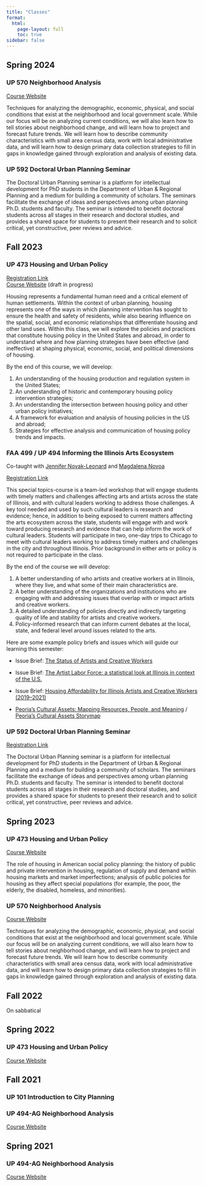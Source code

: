 ```yaml
---
title: "Classes"
format:
  html:
    page-layout: full
    toc: true
sidebar: false
---
```


## Spring 2024

### UP 570 Neighborhood Analysis

[Course Website](https://up570s24.netlify.app)<br>

Techniques for analyzing the demographic, economic, physical, and social conditions that exist at the neighborhood and local government scale. While our focus will be on analyzing current conditions, we will also learn how to tell stories about neighborhood change, and will learn how to project and forecast future trends. We will learn how to describe community characteristics with small area census data, work with local administrative data, and will learn how to design primary data collection strategies to fill in gaps in knowledge gained through exploration and analysis of existing data.

### UP 592 Doctoral Urban Planning Seminar

The Doctoral Urban Planning seminar is a platform for intellectual development for PhD students in the Department of Urban & Regional Planning and a medium for building a community of scholars. The seminars facilitate the exchange of ideas and perspectives among urban planning Ph.D. students and faculty. The seminar is intended to benefit doctoral students across all stages in their research and doctoral studies, and provides a shared space for students to present their research and to solicit critical, yet constructive, peer reviews and advice.

## Fall 2023

### UP 473 Housing and Urban Policy

[Registration Link](https://courses.illinois.edu/schedule/2023/fall/UP/473) </br> [Course Website](https://up473f23.netlify.app) (draft in progress)

Housing represents a fundamental human need and a critical element of human settlements. Within the context of urban planning, housing represents one of the ways in which planning intervention has sought to ensure the health and safety of residents, while also bearing influence on the spatial, social, and economic relationships that differentiate housing and other land uses. Within this class, we will explore the policies and practices that constitute housing policy in the United States and abroad, in order to understand where and how planning strategies have been effective (and ineffective) at shaping physical, economic, social, and political dimensions of housing.

By the end of this course, we will develop:

1.  An understanding of the housing production and regulation system in the United States;
2.  An understanding of historic and contemporary housing policy intervention strategies;
3.  An understanding the intersection between housing policy and other urban policy initiatives;
4.  A framework for evaluation and analysis of housing policies in the US and abroad;
5.  Strategies for effective analysis and communication of housing policy trends and impacts.

### FAA 499 / UP 494 Informing the Illinois Arts Ecosystem

Co-taught with [Jennifer Novak-Leonard](https://urban.illinois.edu/people/profiles/jennifer-novak-leonard/) and [Magdalena Novoa](https://urban.illinois.edu/people/profiles/magdalena-novoa/)

[Registration Link](https://courses.illinois.edu/schedule/2023/fall/UP/494)

This special topics-course is a team-led workshop that will engage students with timely matters and challenges affecting arts and artists across the state of Illinois, and with cultural leaders working to address those challenges. A key tool needed and used by such cultural leaders is research and evidence; hence, in addition to being exposed to current matters affecting the arts ecosystem across the state, students will engage with and work toward producing research and evidence that can help inform the work of cultural leaders. Students will participate in two, one-day trips to Chicago to meet with cultural leaders working to address timely matters and challenges in the city and throughout Illinois. Prior background in either arts or policy is not required to participate in the class.

By the end of the course we will develop:

1.  A better understanding of who artists and creative workers at in Illinois, where they live, and what some of their main characteristics are.
2.  A better understanding of the organizations and institutions who are engaging with and addressing issues that overlap with or impact artists and creative workers.
3.  A detailed understanding of policies directly and indirectly targeting quality of life and stability for artists and creative workers.
4.  Policy-informed research that can inform current debates at the local, state, and federal level around issues related to the arts.

Here are some example policy briefs and issues which will guide our learning this semester:

-   Issue Brief: [The Status of Artists and Creative Workers](https://artsimpact.faa.illinois.edu/research/issue-brief-the-status-of-artists-and-creative-workers/)

-   Issue Brief: [The Artist Labor Force: a statistical look at Illinois in context of the U.S.](https://artsimpact.faa.illinois.edu/research/issue-brief-the-artist-labor-force-a-statistical-look-at-illinois-in-context-of-the-u-s/)

-   Issue Brief: [Housing Affordability for Illinois Artists and Creative Workers (2019--2021)](https://artsimpact.faa.illinois.edu/research/arts-impact-initiative-releases-new-issue-brief-on-chicagos-artist-labor-force-copy/)

-   [Peoria's Cultural Assets: Mapping Resources, People, and Meaning](https://artsimpact.faa.illinois.edu/research/peorias-cultural-assets-mapping-resources-people-and-meaning/) / [Peoria's Cultural Assets Storymap](https://storymaps.arcgis.com/stories/82cb29024ce3465290995b8f6b3ca313)

### UP 592 Doctoral Urban Planning Seminar

[Registration Link](https://courses.illinois.edu/schedule/2023/fall/UP/592)

The Doctoral Urban Planning seminar is a platform for intellectual development for PhD students in the Department of Urban & Regional Planning and a medium for building a community of scholars. The seminars facilitate the exchange of ideas and perspectives among urban planning Ph.D. students and faculty. The seminar is intended to benefit doctoral students across all stages in their research and doctoral studies, and provides a shared space for students to present their research and to solicit critical, yet constructive, peer reviews and advice.

## Spring 2023

### UP 473 Housing and Urban Policy

[Course Website](https://up473s23.netlify.app)

The role of housing in American social policy planning: the history of public and private intervention in housing, regulation of supply and demand within housing markets and market imperfections; analysis of public policies for housing as they affect special populations (for example, the poor, the elderly, the disabled, homeless, and minorities).

### UP 570 Neighborhood Analysis

[Course Website](https://up570s23.netlify.app)

Techniques for analyzing the demographic, economic, physical, and social conditions that exist at the neighborhood and local government scale. While our focus will be on analyzing current conditions, we will also learn how to tell stories about neighborhood change, and will learn how to project and forecast future trends. We will learn how to describe community characteristics with small area census data, work with local administrative data, and will learn how to design primary data collection strategies to fill in gaps in knowledge gained through exploration and analysis of existing data.

## Fall 2022

On sabbatical

## Spring 2022

### UP 473 Housing and Urban Policy

[Course Website](https://housingandurbanpolicy-s22.netlify.app)

## Fall 2021

### UP 101 Introduction to City Planning

### UP 494-AG Neighborhood Analysis

[Course Website](https://neighborhood-analysis-f21.netlify.app)

## Spring 2021

### UP 494-AG Neighborhood Analysis

[Course Website](https://neighborhood-analysis-s21.netlify.app)
